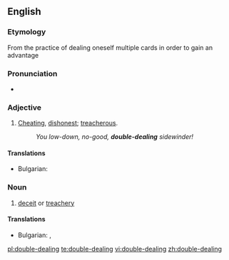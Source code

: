 ==English==

===Etymology===
From the practice of dealing oneself multiple cards in order to gain an advantage

===Pronunciation===
* {{IPA|/ˌdʌbəlˈdiːlɪŋ/}}

===Adjective===
{{en-adj|head=[[double]]-[[dealing]]|-}}

# {{context|of a person}} [[cheat|Cheating]], [[dishonest]]; [[treacherous]].
#: ''You low-down, no-good, '''double-dealing''' sidewinder!''

====Translations====
{{trans-top|cheating, dishonest}}
* Bulgarian: {{t|bg|двуличен}}
{{trans-mid}}
{{trans-bottom}}

===Noun===
{{en-noun|sg=[[double]]-[[dealing]]|-}}

# [[deceit]] or [[treachery]]

====Translations====
{{trans-top|deceit or treachery}}
* Bulgarian: {{t|bg|двуличие}}, {{t|bg|измама}}
{{trans-mid}}
{{trans-bottom}}

[[pl:double-dealing]]
[[te:double-dealing]]
[[vi:double-dealing]]
[[zh:double-dealing]]